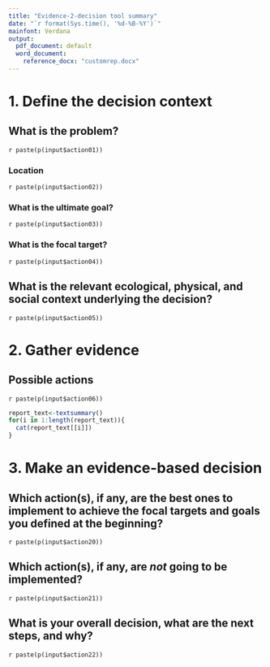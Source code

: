 ---
title: "Evidence-2-decision tool summary"
date: "`r format(Sys.time(), '%d-%B-%Y')`"
mainfont: Verdana
output:
  pdf_document: default
  word_document:
    reference_docx: "customrep.docx"
---

# 1. Define the decision context

## What is the problem?
`r paste(p(input$action01))`

### Location
`r paste(p(input$action02))`

### What is the ultimate goal?
`r paste(p(input$action03))`

### What is the focal target?
`r paste(p(input$action04))`

## What is the relevant ecological, physical, and social context underlying the decision?
`r paste(p(input$action05))`

# 2. Gather evidence
## Possible actions
`r paste(p(input$action06))`

\newpage

```{r results ="asis", echo=FALSE}
report_text<-textsummary()
for(i in 1:length(report_text)){
  cat(report_text[[i]])
}
```

\newpage

# 3. Make an evidence-based decision

## Which action(s), if any, are the best ones to implement to achieve the focal targets and goals you defined at the beginning?
`r paste(p(input$action20))`

## Which action(s), if any, are _not_ going to be implemented?
`r paste(p(input$action21))`

## What is your overall decision, what are the next steps, and why?
`r paste(p(input$action22))`



